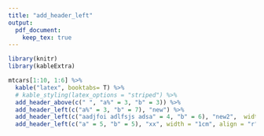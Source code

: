 ```yaml
---
title: "add_header_left"
output: 
  pdf_document:
    keep_tex: true
---
```


```r
library(knitr)
library(kableExtra)

mtcars[1:10, 1:6] %>%
  kable("latex", booktabs= T) %>%
  # kable_styling(latex_options = "striped") %>%
  add_header_above(c(" ", "a%" = 3, "b" = 3)) %>%
  add_header_left(c("a%" = 3, "b" = 7), "new") %>%
  add_header_left(c("aadjfoi adlfsjs adsa" = 4, "b" = 6), "new2",  width = "1.5cm") %>%
  add_header_left(c("a" = 5, "b" = 5), "xx", width = "1cm", align = "r")
```
